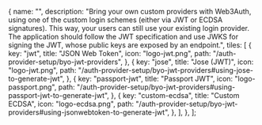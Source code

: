 
  {
    name: "",
    description:
      "Bring your own custom providers with Web3Auth, using one of the custom login schemes (either via JWT or ECDSA signatures). This way, your users can still use your existing login provider. The application should follow the JWT specification and use JWKS for signing the JWT, whose public keys are exposed by an endpoint.",
    tiles: [
      {
        key: "jwt",
        title: "JSON Web Token",
        icon: "logo-jwt.png",
        path: "/auth-provider-setup/byo-jwt-providers",
      },
      {
        key: "jose",
        title: "Jose (JWT)",
        icon: "logo-jwt.png",
        path: "/auth-provider-setup/byo-jwt-providers#using-jose-to-generate-jwt",
      },
      {
        key: "passport-jwt",
        title: "Passport JWT",
        icon: "logo-passport.png",
        path: "/auth-provider-setup/byo-jwt-providers#using-passport-jwt-to-generate-jwt",
      },
      {
        key: "custom-ecdsa",
        title: "Custom ECDSA",
        icon: "logo-ecdsa.png",
        path: "/auth-provider-setup/byo-jwt-providers#using-jsonwebtoken-to-generate-jwt",
      },
    ],
  },
];

<Tiles tileGroups={tileGroupsDataBYOJWT} />
